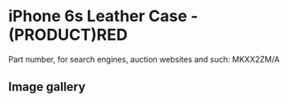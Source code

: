 
# iPhone 6s Leather Case - (PRODUCT)RED

Part number, for search engines, auction websites and such: MKXX2ZM/A

## Image gallery

<div style={{ width: '100%', maxWidth: '768px' }}>
<GalleryComponent
    images={[
      {
        original: "/everysource/MKXX2.webp",
        thumbnail: "/everypreview/MKXX2.webp",
      },
      {
        original: "/everysource/MKXX2_AV1_GOLD.webp",
        thumbnail: "/everypreview/MKXX2_AV1_GOLD.webp",
      },
      {
        original: "/everysource/MKXX2_AV1_SILVER.webp",
        thumbnail: "/everypreview/MKXX2_AV1_SILVER.webp",
      },
      {
        original: "/everysource/MKXX2_AV1_SPACE_GRAY.webp",
        thumbnail: "/everypreview/MKXX2_AV1_SPACE_GRAY.webp",
      }
    ]}
  />
</div>